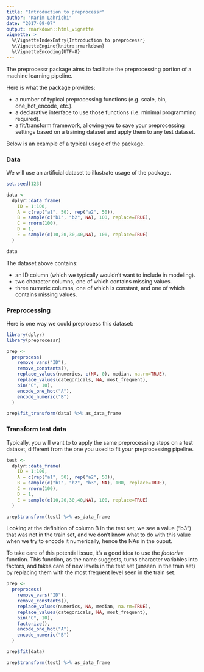 ```yaml
---
title: "Introduction to preprocessr"
author: "Karim Lahrichi"
date: "2017-09-07"
output: rmarkdown::html_vignette
vignette: >
  %\VignetteIndexEntry{Introduction to preprocessr}
  %\VignetteEngine{knitr::rmarkdown}
  %\VignetteEncoding{UTF-8}
---
```


The preprocessr package aims to facilitate the preprocessing portion of a machine learning pipeline.

Here is what the package provides:

- a number of typical preprocessing functions (e.g. scale, bin, one_hot_encode, etc.).
- a declarative interface to use those functions (i.e. minimal programming required).
- a fit/transform framework, allowing you to save your preprocessing settings based on a training dataset and apply them to any test dataset.

Below is an example of a typical usage of the package.

### Data

We will use an artificial dataset to illustrate usage of the package.

```r
set.seed(123)

data <- 
  dplyr::data_frame(
    ID = 1:100,
    A = c(rep("a1", 50), rep("a2", 50)),
    B = sample(c("b1", "b2", NA), 100, replace=TRUE),
    C = rnorm(100),
    D = 1,
    E = sample(c(10,20,30,40,NA), 100, replace=TRUE)
  )

data
```

The dataset above contains:

- an ID column (which we typically wouldn't want to include in modeling).
- two character columns, one of which contains missing values.
- three numeric columns, one of which is constant, and one of which contains missing values.


### Preprocessing

Here is one way we could preprocess this dataset:

```r
library(dplyr)
library(preprocessr)

prep <- 
  preprocess(
    remove_vars("ID"),
    remove_constants(),
    replace_values(numerics, c(NA, 0), median, na.rm=TRUE),
    replace_values(categoricals, NA, most_frequent),
    bin("C", 10),
    encode_one_hot("A"),
    encode_numeric("B")
  )

prep$fit_transform(data) %>% as_data_frame
```

### Transform test data

Typically, you will want to to apply the same preprocessing steps on a test dataset, different from the one you used to fit your preprocessing pipeline.

```r
test <- 
  dplyr::data_frame(
    ID = 1:100,
    A = c(rep("a1", 50), rep("a2", 50)),
    B = sample(c("b1", "b2", "b3", NA), 100, replace=TRUE),
    C = rnorm(100),
    D = 1,
    E = sample(c(10,20,30,40,NA), 100, replace=TRUE)
  )

prep$transform(test) %>% as_data_frame
```

Looking at the definition of column B in the test set, we see a value ("b3") that was not in the train set, and we don't know what to do with this value when we try to encode it numerically, hence the NAs in the ouput.

To take care of this potential issue, it's a good idea to use the *factorize* function. This function, as the name suggests, turns character variables into factors, and takes care of new levels in the test set (unseen in the train set) by replacing them with the most frequent level seen in the train set.

```r
prep <- 
  preprocess(
    remove_vars("ID"),
    remove_constants(),
    replace_values(numerics, NA, median, na.rm=TRUE),
    replace_values(categoricals, NA, most_frequent),
    bin("C", 10),
    factorize(),
    encode_one_hot("A"),
    encode_numeric("B")
  )

prep$fit(data)

prep$transform(test) %>% as_data_frame
```

